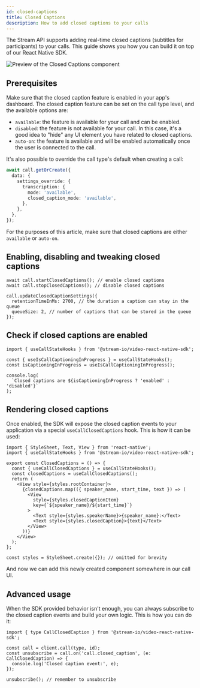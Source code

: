 ```yaml
---
id: closed-captions
title: Closed Captions
description: How to add closed captions to your calls
---
```


The Stream API supports adding real-time closed captions (subtitles for participants) to your calls.
This guide shows you how you can build it on top of our React Native SDK.

![Preview of the Closed Captions component](../assets/05-ui-cookbook/21-closed-captions/cc-preview.png)

## Prerequisites

Make sure that the closed caption feature is enabled in your app's dashboard.
The closed caption feature can be set on the call type level, and the available options are:

- `available`: the feature is available for your call and can be enabled.
- `disabled`: the feature is not available for your call. In this case, it's a good idea to "hide" any UI element you have related to closed captions.
- `auto-on`: the feature is available and will be enabled automatically once the user is connected to the call.

It's also possible to override the call type's default when creating a call:

```ts
await call.getOrCreate({
  data: {
    settings_override: {
      transcription: {
        mode: 'available',
        closed_caption_mode: 'available',
      },
    },
  },
});
```

For the purposes of this article, make sure that closed captions are either `available` or `auto-on`.

## Enabling, disabling and tweaking closed captions

```tsx
await call.startClosedCaptions(); // enable closed captions
await call.stopClosedCaptions(); // disable closed captions

call.updateClosedCaptionSettings({
  retentionTimeInMs: 2700, // the duration a caption can stay in the queue
  queueSize: 2, // number of captions that can be stored in the queue
});
```

## Check if closed captions are enabled

```tsx
import { useCallStateHooks } from '@stream-io/video-react-native-sdk';

const { useIsCallCaptioningInProgress } = useCallStateHooks();
const isCaptioningInProgress = useIsCallCaptioningInProgress();

console.log(
  `Closed captions are ${isCaptioningInProgress ? 'enabled' : 'disabled'}`
);
```

## Rendering closed captions

Once enabled, the SDK will expose the closed caption events to your application via a special `useCallClosedCaptions` hook.
This is how it can be used:

```tsx
import { StyleSheet, Text, View } from 'react-native';
import { useCallStateHooks } from '@stream-io/video-react-native-sdk';

export const ClosedCaptions = () => {
  const { useCallClosedCaptions } = useCallStateHooks();
  const closedCaptions = useCallClosedCaptions();
  return (
    <View style={styles.rootContainer}>
      {closedCaptions.map(({ speaker_name, start_time, text }) => (
        <View
          style={styles.closedCaptionItem}
          key={`${speaker_name}/${start_time}`}
        >
          <Text style={styles.speakerName}>{speaker_name}:</Text>
          <Text style={styles.closedCaption}>{text}</Text>
        </View>
      ))}
    </View>
  );
};

const styles = StyleSheet.create({}); // omitted for brevity
```

And now we can add this newly created component somewhere in our call UI.

## Advanced usage

When the SDK provided behavior isn't enough, you can always subscribe to the closed caption events and build your own logic.
This is how you can do it:

```tsx
import { type CallClosedCaption } from '@stream-io/video-react-native-sdk';

const call = client.call(type, id);
const unsubscribe = call.on('call.closed_caption', (e: CallClosedCaption) => {
  console.log('Closed caption event:', e);
});

unsubscribe(); // remember to unsubscribe
```
